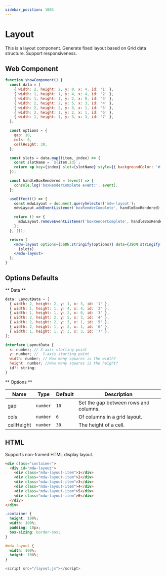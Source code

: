 ```yaml
---
sidebar_position: 1005
---
```



# Layout

This is a layout component. Generate fixed layout based on Grid data structure. Support responsiveness.

## Web Component

```jsx live
function showComponent() {
  const data = [
    { width: 2, height: 2, y: 0, x: 4, id: '1' },
    { width: 1, height: 1, y: 4, x: 4, id: '2' },
    { width: 1, height: 1, y: 2, x: 0, id: '3' },
    { width: 2, height: 2, y: 5, x: 3, id: '4' },
    { width: 2, height: 2, y: 3, x: 1, id: '5' },
    { width: 2, height: 1, y: 2, x: 1, id: '6' },
    { width: 1, height: 1, y: 3, x: 3, id: '7' },
  ];

  const options = {
    gap: 10,
    cols: 6,
    cellHeight: 30,
  };

  const slots = data.map((item, index) => {
    const slotName = `${item.id}`;
    return <p key={index} slot={slotName} style={{ backgroundColor: '#fff' }}>{`P${index + 1}`}</p>;
  });

  const handleBoxRendered = (event) => {
    console.log('boxRenderComplete event:', event);
  };

  useEffect(() => {
    const mdwLayout = document.querySelector('mdw-layout');
    mdwLayout.addEventListener('boxRenderComplete', handleBoxRendered);

    return () => {
      mdwLayout.removeEventListener('boxRenderComplete', handleBoxRendered);
    };
  }, []);

  return (
    <mdw-layout options={JSON.stringify(options)} data={JSON.stringify(data)}>
      {slots}
    </mdw-layout>
  );
}
```

## Options Defaults

** Data **

```javascript
data: LayoutData = [
  { width: 2, height: 2, y: 1, x: 3, id: '1' },
  { width: 1, height: 1, y: 4, x: 4, id: '2' },
  { width: 1, height: 1, y: 2, x: 0, id: '3' },
  { width: 2, height: 2, y: 5, x: 3, id: '4' },
  { width: 2, height: 2, y: 3, x: 1, id: '5' },
  { width: 2, height: 1, y: 2, x: 1, id: '6' },
  { width: 1, height: 1, y: 3, x: 3, id: '7' },
];

interface LayoutData {
  x: number; // X-axis starting point
  y: number; //  Y-axis starting point
  width: number; // How many squares is the width?
  height: number; //How many squares is the height?
  id?: string;
}
```

** Options **

| Name       | Type     | Default | Description                           |
| ---------- | -------- | ------- | ------------------------------------- |
| gap        | `number` | `10`    | Set the gap between rows and columns. |
| cols       | `number` | `6`     | Of columns in a grid layout.          |
| cellHeight | `number` | `30`    | The height of a cell.                 |

## HTML

Supports non-framed HTML display layout.

```html
<div class="container">
  <div id="mdw-layout">
    <div class="mdw-layout-item">1</div>
    <div class="mdw-layout-item">2</div>
    <div class="mdw-layout-item">3</div>
    <div class="mdw-layout-item">4</div>
    <div class="mdw-layout-item">5</div>
    <div class="mdw-layout-item">6</div>
  </div>
</div>
```

```css
.container {
  height: 100%;
  width: 100%;
  padding: 10px;
  box-sizing: border-box;
}

#mdw-layout {
  width: 100%;
  height: 100%;
}
```

```javascript
<script src="/layout.js"></script>
```
